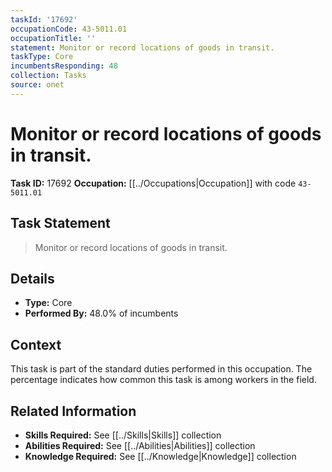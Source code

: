 ```yaml
---
taskId: '17692'
occupationCode: 43-5011.01
occupationTitle: ''
statement: Monitor or record locations of goods in transit.
taskType: Core
incumbentsResponding: 48
collection: Tasks
source: onet
---
```

# Monitor or record locations of goods in transit.

**Task ID:** 17692
**Occupation:** [[../Occupations|Occupation]] with code `43-5011.01`

## Task Statement

> Monitor or record locations of goods in transit.

## Details

- **Type:** Core
- **Performed By:** 48.0% of incumbents

## Context

This task is part of the standard duties performed in this occupation. The percentage indicates how common this task is among workers in the field.

## Related Information

- **Skills Required:** See [[../Skills|Skills]] collection
- **Abilities Required:** See [[../Abilities|Abilities]] collection
- **Knowledge Required:** See [[../Knowledge|Knowledge]] collection
